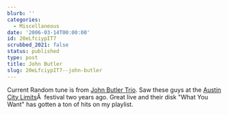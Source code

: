 ```yaml
---
blurb: ''
categories:
  - Miscellaneous
date: '2006-03-14T00:00:00'
id: 20eLfciypIT7
scrubbed_2021: false
status: published
type: post
title: John Butler
slug: 20eLfciypIT7--john-butler
---
```


Current Random tune is from
[John Butler Trio](http://www.johnbutlertrio.com/ "John Butler Trio").
Saw these guys at the
[Austin City Limits](http://aclfestival.com/ "ACL Festival")Â 
festival two years ago. Great live and their disk "What You Want"
has gotten a ton of hits on my playlist.

